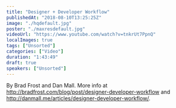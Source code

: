 ```yaml
---
title: "Designer + Developer Workflow"
publishedAt: "2018-08-10T13:25:25Z"
image: "./hqdefault.jpg"
poster: "./maxresdefault.jpg"
videoUrl: "https://www.youtube.com/watch?v=tnkrUt7PpnQ"
localImages: true
tags: ["Unsorted"]
categories: ["Video"]
duration: "1:43:49"
draft: true
speakers: ["Unsorted"]
---
```

By Brad Frost and Dan Mall. More info at http://bradfrost.com/blog/post/designer-developer-workflow and http://danmall.me/articles/designer-developer-workflow/.
